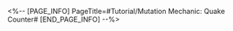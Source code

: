 <%-- [PAGE_INFO]
PageTitle=#Tutorial/Mutation Mechanic: Quake Counter#
[END_PAGE_INFO] --%>
{{Tutorial
|sort      = 809301
|title     = Mutation Mechanic: Quake Counter
|subtitle  = 
|type      = 
|about     = 
|image1    = Tutorial Mutation Mechanic Quake Counter 1.png{{subst:void|<!--$UPLOAD:<<SpriteOutput/TutorialPic/TutorialPage_809301.png>-<Tutorial Mutation Mechanic Quake Counter 1.png>>}}
|text1     = Mutation Mechanic: Quake Counter<br />Characters gain Shield after taking action. While {{Color|h|nobold=1|Shielded}}, characters can {{Color|h|nobold=1|rebound}} this enemy's attacks, triggering the Quake Counter mechanic and dealing Blast DMG.
|image2    = Tutorial Mutation Mechanic Quake Counter 2.png{{subst:void|<!--$UPLOAD:<<SpriteOutput/TutorialPic/TutorialPage_809302.png>-<Tutorial Mutation Mechanic Quake Counter 2.png>>}}
|text2     = Mutation Mechanic: Quake Counter<br />Attacking this enemy {{Color|h|nobold=1|Advances Forward its action}}, making it possible to rebound more of its attacks.
|image3    = Tutorial Mutation Mechanic Quake Counter 3.png{{subst:void|<!--$UPLOAD:<<SpriteOutput/TutorialPic/TutorialPage_809303.png>-<Tutorial Mutation Mechanic Quake Counter 3.png>>}}
|text3     = After rebounding the attack of Dreamjolt Troupe's Sweet Gorilla (Projection) to trigger the {{Color|h|nobold=1|Quake Counter}} mechanic, you may upgrade the {{Color|h|nobold=1|Stage Buff}} by 1 rank.<br />As you increase your Stage Buff rank, the {{Color|h|nobold=1|rating}} for the Stage Buff will also increase.
}}